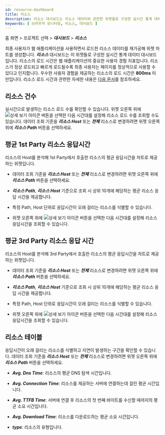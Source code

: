 ```yaml
---
id: resource-dashboard
title: 리소스
description: 리소스 대시보드는 리소스 데이터와 관련한 위젯들로 구성한 실시간 통계 데이터 대시보드입니다.
keywords: [ 브라우저 모니터링, 리소스, 대시보드 ]
---
```


홈 화면 > 프로젝트 선택 > ***대시보드*** > ***리소스***

최종 사용자가 웹 애플리케이션을 사용하면서 로드한 리소스 데이터를 재가공해 위젯 차트를 생성합니다. ***리소스*** 대시보드는 이 위젯들로 구성한 실시간 통계 데이터 대시보드입니다. 리소스의 로드 시간은 웹 애플리케이션의 중요한 사용자 경험 지표입니다. 리소스가 정상 로드되고 빠르게 로드될수록 최종 사용자는 페이지를 정상적으로 사용할 수 있다고 인지합니다. 우수한 사용자 경험을 제공하는 리소스의 로드 시간은 **800ms** 미만입니다. 리소스 로드 시간과 관련한 자세한 내용은 [다음 문서](https://web.dev/ttfb/#what-is-a-good-ttfb-score)를 참조하세요.


<Dashboardnote />

## 리소스 건수

<ImgLang img='rum-resource-count.png' desc='리소스 건수' />

실시간으로 발생하는 리소스 로드 수를 확인할 수 있습니다. 위젯 오른쪽 위에 ![상세 보기 아이콘](/img/ico-detail-mode.svg) 버튼을 선택한 다음 시간대를 설정해 리소스 로드 수를 조회할 수도 있습니다. 데이터 조회 기준을 ***리소스 Host*** 또는 ***전체*** 리소스로 변경하려면 위젯 오른쪽 위에 ***리소스 Path*** 버튼을 선택하세요.

## 평균 1st Party 리소스 응답시간

<ImgLang img='rum-resource-1stparty.png' desc='평균 1st Party 리소스 응답시간' />

리소스의 Host를 분석해 1st Party에서 호출한 리소스의 평균 응답시간을 차트로 제공하는 위젯입니다. 

* 데이터 조회 기준을 ***리소스 Host*** 또는 ***전체*** 리소스로 변경하려면 위젯 오른쪽 위에 ***리소스 Path*** 버튼을 선택하세요.

* ***리소스 Path***, ***리소스 Host*** 기준으로 조회 시 상위 10개에 해당하는 평균 리소스 응답 시간을 제공합니다.

* 특정 Path, Host 단위로 응답시간이 오래 걸리는 리소스를 식별할 수 있습니다.

* 위젯 오른쪽 위에 ![상세 보기 아이콘](/img/ico-detail-mode.svg) 버튼을 선택한 다음 시간대를 설정해 리소스 응답시간을 조회할 수 있습니다.

## 평균 3rd Party 리소스 응답 시간

<ImgLang img='rum-resource-3rdparty.png' desc='평균 3rd Party 리소스 응답시간' />

리소스의 Host를 분석해 3rd Party에서 호출한 리소스의 평균 응답시간을 차트로 제공하는 위젯입니다. 

* 데이터 조회 기준을 ***리소스 Host*** 또는 ***전체*** 리소스로 변경하려면 위젯 오른쪽 위에 ***리소스 Path*** 버튼을 선택하세요.

* ***리소스 Path***, ***리소스 Host*** 기준으로 조회 시 상위 10개에 해당하는 평균 리소스 응답 시간을 제공합니다.

* 특정 Path, Host 단위로 응답시간이 오래 걸리는 리소스를 식별할 수 있습니다.

* 위젯 오른쪽 위에 ![상세 보기 아이콘](/img/ico-detail-mode.svg) 버튼을 선택한 다음 시간대를 설정해 리소스 응답시간을 조회할 수 있습니다.

## 리소스 테이블

<ImgLang img='rum-resource-table.png' desc='리소스 테이블' />

응답시간이 오래 걸리는 리소스를 식별하고 지연이 발생하는 구간을 확인할 수 있습니다. 데이터 조회 기준을 ***리소스 Host*** 또는 ***전체*** 리소스로 변경하려면 위젯 오른쪽 위에 ***리소스 Path*** 버튼을 선택하세요.

* ***Avg. Dns Time***: 리소스의 평균 DNS 탐색 시간입니다.

* ***Avg. Connection Time***: 리소스를 제공하는 서버에 연결하는데 걸린 평균 시간입니다.

* ***Avg. TTFB Time***: 서버에 연결 후 리소스의 첫 번째 바이트를 수신할 때까지의 평균 소요 시간입니다.

* ***Avg. Download Time***: 리소스를 다운로드하는 평균 소요 시간입니다.

* ***type***: 리소스의 유형입니다.